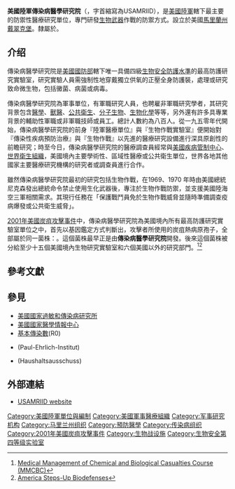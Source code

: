 {{Infobox military unit
|unit_name= 美國陸軍傳染病醫學研究院<br>{{small|(United States Army Medical Research Institute of Infectious Diseases)}}
|image= USAMRIID logo.svg
|image_size= 300px
|caption= The USAMRIID logo
|dates= 1969年–目前
|country= {{flag|United States of America}}
|allegiance=
|branch= {{army|USA}}
|type= 醫療研發司令部
|role= 醫學研發
|size= 
|command_structure= {{le|美國生物防禦計劃|United States biological defense program}}
|current_commander= E. Darrin Cox[[上校|上校]]
|notable_commanders= 
|garrison= 美國[[馬里蘭州|馬里蘭州]][[迪特里克堡|迪特里克堡]]
|ceremonial_chief= 
|colonel_of_the_regiment= 
|nickname= 
|patron= 
|motto= {{nowrap|"Biodefense Solutions to Protect Our Nation"}}
|colors= 
|march= 
|mascot= 
|battles= 
|anniversaries= 
}}

'''美國陸軍傳染病醫學研究院'''（{{lang-en|United States Army Medical Research Institute of Infectious Diseases}}，字首縮寫為USAMRIID），是[[美國陸軍|美國陸軍]]轄下最主要的防禦性醫療研究單位，專門研發[[生物武器|生物武器]]作戰的防禦方式。設立於美國[[馬里蘭州|馬里蘭州]][[戴翠克堡|戴翠克堡]]。隸屬於{{tsl|en|United States Army Medical Research and Materiel Command|美國陸軍醫療研究司令部}}。

==介绍==
傳染病醫學研究院是[[美國國防部|美國國防部]]轄下唯一具備四級[[生物安全防护水平|生物安全防護水準]]的最高防護研究實驗室，研究實驗人員需強制性地穿戴獨立供氧的正壓全身防護裝，處理或研究致命微生物，包括黴菌、病菌或病毒。

傳染病醫學研究院為軍事單位，有軍職研究人員，也聘雇非軍職研究學者，其研究背景包含[[醫學|醫學]]、[[獸醫|獸醫]]、[[公共衛生|公共衛生]]、[[分子生物|分子生物]]、[[生物化學|生物化學]]等等，另外還有許多具專業背景的輔助性軍職或非軍職技師或員工。總計人數約為八百人。從一九五零年代開始，傳染病醫學研究院的前身『陸軍醫療單位』與『生物作戰實驗室』便開始對『傳染性疾病預防治療』與『生物作戰』以先進的醫療研究設備進行深具原創性的前瞻研究；時至今日，傳染病醫學研究院的醫療調查員經常與[[美國疾病控制與預防中心|美國疾病管制中心]]、[[世界衛生組織|世界衛生組織]]，美國境內主要學術性、區域性醫療或公共衛生單位，世界各地其他國家主要醫療研究機構的研究者或調查員進行合作。

雖然傳染病醫學研究院最初的研究包括生物作戰，在1969、1970 年時由美國總統尼克森發出總統命令禁止使用生化武器後，專注於生物作戰防禦，並支援美國陸海空三軍相關需求。其現行任務在「保護戰鬥員免於生物作戰威脅並隨時準備調查疫病爆發或公共衛生威脅」。

[[2001年美國炭疽攻擊事件|2001年美國炭疽攻擊事件]]中，傳染病醫學研究院為美國境內所有最高防護研究實驗室單位之中，首先以基因鑑定方式判斷出，攻擊者所使用的炭疽熱病原孢子，全部屬於同一菌株：{{tsl|en|Ames strain|安姆斯菌株}}。這個菌株最早正是由'''傳染病醫學研究院'''開發。後來這個菌株被分給至少十五個美國境內生物研究實驗室和六個美國以外的研究部門。<ref>[http://www.usamriid.army.mil/education/index.htm  Medical Management of Chemical and Biological Casualties Course (MMCBC)]</ref><ref>[http://english.ohmynews.com/articleview/article_view.asp?no=336537&rel_no=1 America Steps-Up Biodefenses]</ref>

==參考文獻==
{{Reflist|2}}

==參見==
{{div col|2}}
*[[美國國家過敏和傳染病研究所|美國國家過敏和傳染病研究所]]
*[[美國國家醫學情報中心|美國國家醫學情報中心]]
*[[基本傳染數|基本傳染數]](R0)
*{{link-de|保羅–埃爾利希研究所|Paul-Ehrlich-Institut}}(Paul-Ehrlich-Institut)
*{{link-de|德國預算委員會|Haushaltsausschuss}}(Haushaltsausschuss)
{{div col end}}

== 外部連結 ==
* [http://www.usamriid.army.mil/ USAMRIID website]

{{coord|39.438|-77.4234|type:city|format=dms|display=title}}

{{Bioterrorism|state=autocollapse}}

{{DEFAULTSORT:United States Army Medical Research Institute Of Infectious Diseases}}
[[Category:美國陸軍單位與編制|Category:美國陸軍單位與編制]]
[[Category:美國軍事醫療組織|Category:美國軍事醫療組織]]
[[Category:军事研究机构|Category:军事研究机构]]
[[Category:马里兰州组织|Category:马里兰州组织]]
[[Category:預防醫學|Category:預防醫學]]
[[Category:传染病组织|Category:传染病组织]]
[[Category:2001年美國炭疽攻擊事件|Category:2001年美國炭疽攻擊事件]]
[[Category:生物战设施|Category:生物战设施]]
[[Category:生物安全第四等级实验室|Category:生物安全第四等级实验室]]